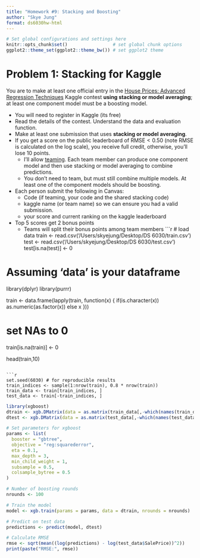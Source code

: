 ```yaml
---
title: "Homework #9: Stacking and Boosting" 
author: "Skye Jung"
format: ds6030hw-html
---
```



```r
# Set global configurations and settings here
knitr::opts_chunk$set()                 # set global chunk options
ggplot2::theme_set(ggplot2::theme_bw()) # set ggplot2 theme
```


# Problem 1: Stacking for Kaggle

You are to make at least one official entry in the [House Prices: Advanced Regression Techniques](https://www.kaggle.com/c/house-prices-advanced-regression-techniques/overview) Kaggle contest **using stacking or model averaging**; at least one component model must be a boosting model. 

- You will need to register in Kaggle (its free)
- Read the details of the contest. Understand the data and evaluation function.
- Make at least one submission that uses **stacking or model averaging**. 
- If you get a score on the public leaderboard of $\text{RMSE}<0.50$ (note RMSE is calculated on the log scale), you receive full credit, otherwise, you'll lose 10 points. 
    - I'll allow [teaming](https://www.kaggle.com/c/house-prices-advanced-regression-techniques/team). Each team member can produce one component model and then use stacking or model averaging to combine predictions. 
    - You don't need to team, but must still combine multiple models. At least one of the component models should be boosting. 
- Each person submit the following in Canvas:
    - Code (if teaming, your code and the shared stacking code)
    - kaggle name (or team name) so we can ensure you had a valid submission. 
    - your score and current ranking on the kaggle leaderboard
- Top 5 scores get 2 bonus points
    - Teams will split their bonus points among team members
```r
# load data
train <- read.csv('/Users/skyejung/Desktop/DS 6030/train.csv')
test <- read.csv('/Users/skyejung/Desktop/DS 6030/test.csv')
test[is.na(test)] <- 0

# Assuming 'data' is your dataframe

library(dplyr)
library(purrr)

train <- data.frame(lapply(train, function(x) {
  if(is.character(x)) as.numeric(as.factor(x)) else x
}))


# set NAs to 0
train[is.na(train)] <- 0

head(train,10)
```

```r
set.seed(6030) # for reproducible results
train_indices <- sample(1:nrow(train), 0.8 * nrow(train))
train_data <- train[train_indices, ]
test_data <- train[-train_indices, ]
```

```r
library(xgboost)
dtrain <- xgb.DMatrix(data = as.matrix(train_data[,-which(names(train_data) == "SalePrice")]), label = train_data$SalePrice)
dtest <- xgb.DMatrix(data = as.matrix(test_data[,-which(names(test_data) == "SalePrice")]), label = test_data$SalePrice)
```

```r
# Set parameters for xgboost
params <- list(
  booster = "gbtree",
  objective = "reg:squarederror",
  eta = 0.1,
  max_depth = 3,
  min_child_weight = 1,
  subsample = 0.5,
  colsample_bytree = 0.5
)

# Number of boosting rounds
nrounds <- 100

# Train the model
model <- xgb.train(params = params, data = dtrain, nrounds = nrounds)

# Predict on test data
predictions <- predict(model, dtest)

# Calculate RMSE
rmse <- sqrt(mean((log(predictions) - log(test_data$SalePrice))^2))
print(paste("RMSE:", rmse))
```


